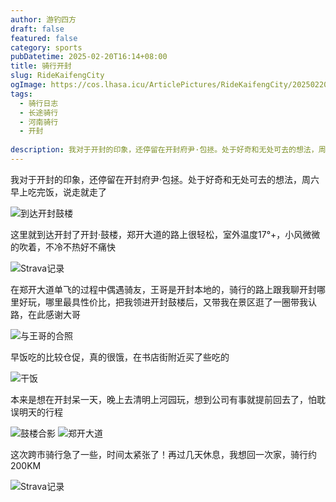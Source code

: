 ```yaml
---
author: 游钓四方
draft: false
featured: false
category: sports
pubDatetime: 2025-02-20T16:14+08:00
title: 骑行开封
slug: RideKaifengCity
ogImage: https://cos.lhasa.icu/ArticlePictures/RideKaifengCity/202502201506261.jpg_81
tags:
  - 骑行日志
  - 长途骑行
  - 河南骑行
  - 开封
  
description: 我对于开封的印象，还停留在开封府尹·包拯。处于好奇和无处可去的想法，周六早上吃完饭，说走就走了
---
```



我对于开封的印象，还停留在开封府尹·包拯。处于好奇和无处可去的想法，周六早上吃完饭，说走就走了

<Img src="20250220150626.jpg_736" alt="到达开封鼓楼" />

这里就到达开封了开封·鼓楼，郑开大道的路上很轻松，室外温度17°+，小风微微的吹着，不冷不热好不痛快

<Img src="20250220153956.jpg" alt="Strava记录" exif={false} />

在郑开大道单飞的过程中偶遇骑友，王哥是开封本地的，骑行的路上跟我聊开封哪里好玩，哪里最具性价比，把我领进开封鼓楼后，又带我在景区逛了一圈带我认路，在此感谢大哥

<Img src="202502201506261.jpg_736" alt="与王哥的合照" />

早饭吃的比较仓促，真的很饿，在书店街附近买了些吃的

<Img src="202502201506263.jpg_736" alt="干饭" />

本来是想在开封呆一天，晚上去清明上河园玩，想到公司有事就提前回去了，怕耽误明天的行程

<Img src="20250220150625.jpg_736" alt="鼓楼合影" />

<Img src="20250220150623.jpg_736" alt="郑开大道" />

这次跨市骑行急了一些，时间太紧张了！再过几天休息，我想回一次家，骑行约200KM

<Img src="20250220150624.jpg" alt="Strava记录" exif={false} />
